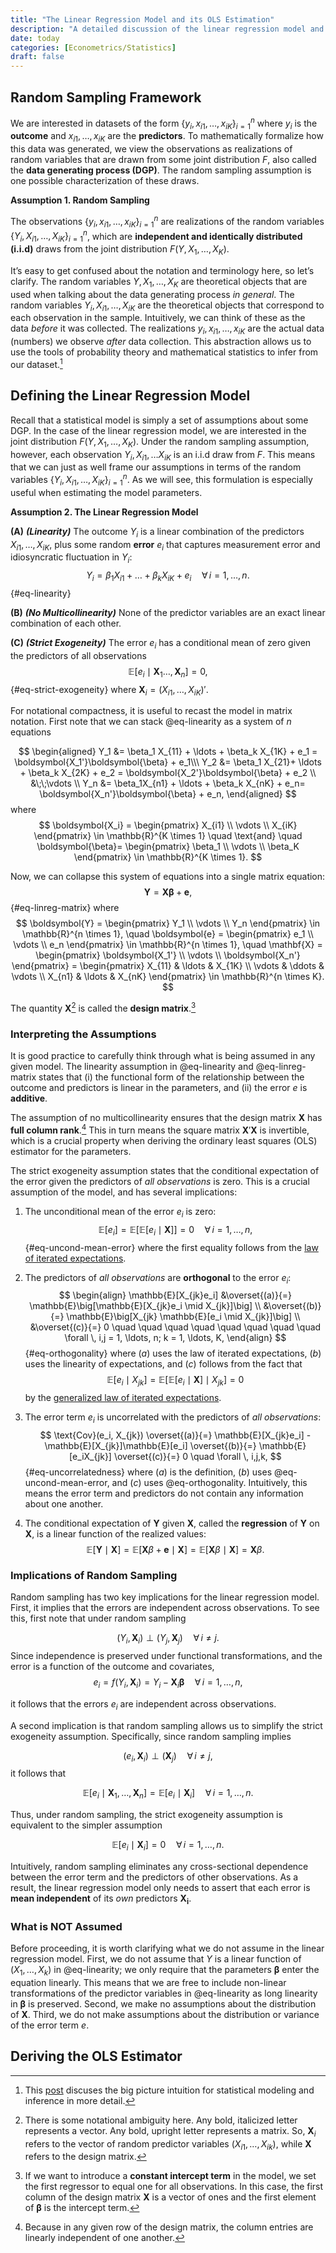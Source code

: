 ```yaml
---
title: "The Linear Regression Model and its OLS Estimation"
description: "A detailed discussion of the linear regression model and the ordinary least squares (OLS) estimation method for its parameters."
date: today
categories: [Econometrics/Statistics]
draft: false
---
```


## Random Sampling Framework 

We are interested in datasets of the form $\{y_{i}, x_{i1}, \ldots, x_{iK}\}_{i=1}^n$ where $y_{i}$ is the **outcome** and $x_{i1}, \ldots, x_{iK}$ are the **predictors**. To mathematically formalize how this data was generated, we view the observations as realizations of random variables that are drawn from some joint distribution $F$, also called the **data generating process (DGP)**. The random sampling assumption is one possible characterization of these draws. 

::: {.assumption-box}

**Assumption 1. Random Sampling**

The observations $\{y_i, x_{i1}, \ldots, x_{iK}\}^n_{i=1}$ are realizations of the random variables $\{Y_i, X_{i1}, \ldots , X_{iK}\}_{i=1}^n$, which are **independent and identically distributed (i.i.d)** draws from the joint distribution $F(Y,X_1, \ldots, X_K)$. 
::: 

It's easy to get confused about the notation and terminology here, so let's clarify. The random variables $Y, X_1, \ldots, X_K$ are theoretical objects that are used when talking about the data generating process *in general*. The random variables $Y_i, X_{i1}, \ldots, X_{iK}$ are the theoretical objects that correspond to each observation in the sample. Intuitively, we can think of these as the data *before* it was collected. The realizations $y_i, x_{i1}, \ldots, x_{iK}$ are the actual data (numbers) we observe *after* data collection. This abstraction allows us to use the tools of probability theory and mathematical statistics to infer from our dataset.[^1] 

## Defining the Linear Regression Model 

Recall that a statistical model is simply a set of assumptions about some DGP. In the case of the linear regression model, we are interested in the joint distribution $F(Y, X_1, \ldots, X_K)$. Under the random sampling assumption, however, each observation $Y_i, X_{i1}, \ldots X_{iK}$ is an i.i.d draw from $F$. This means that we can just as well frame our assumptions in terms of the random variables $\{Y_i, X_{i1}, \ldots, X_{iK}\}_{i=1}^n$. As we will see, this formulation is especially useful when estimating the model parameters. 


:::{.assumption-box #assump-linreg}

**Assumption 2. The Linear Regression Model**

**(A)** ***(Linearity)*** The outcome $Y_i$ is a linear combination of the predictors $X_{i1}, \ldots, X_{iK}$, plus some random **error** $e_i$ that captures measurement error and idiosyncratic fluctuation in $Y_i$:
$$
Y_i = \beta_1X_{i1} + \ldots + \beta_kX_{iK} + e_i \quad \forall \, i = 1, \ldots, n.
$${#eq-linearity}

**(B)** ***(No Multicollinearity)*** None of the predictor variables are an exact linear combination of each other.

**(C)** ***(Strict Exogeneity)*** The error $e_i$ has a conditional mean of zero given the predictors of all observations 
$$
\mathbb{E}[e_i \mid \boldsymbol{X}_1 \ldots , \boldsymbol{X}_n] = 0,
$${#eq-strict-exogeneity}
where $\boldsymbol{X}_i = (X_{i1}, \ldots, X_{iK})'$.
:::

For notational compactness, it is useful to recast the model in matrix notation. First note that we can stack @eq-linearity as a system of $n$ equations 

$$
\begin{aligned}
Y_1 &= \beta_1 X_{11} + \ldots + \beta_k X_{1K} + e_1 = \boldsymbol{X_1'}\boldsymbol{\beta} + e_1\\\ 
Y_2 &= \beta_1 X_{21}+ \ldots + \beta_k X_{2K} + e_2 = \boldsymbol{X_2'}\boldsymbol{\beta} + e_2 \\
&\;\;\vdots \\
Y_n &= \beta_1X_{n1} + \ldots + \beta_k X_{nK} + e_n= \boldsymbol{X_n'}\boldsymbol{\beta} + e_n,
\end{aligned}
$$
where
$$
\boldsymbol{X_i} = \begin{pmatrix} X_{i1} \\ \vdots \\ X_{iK} \end{pmatrix} \in \mathbb{R}^{K \times 1} \quad  \text{and} \quad \boldsymbol{\beta}= \begin{pmatrix} \beta_1 \\ \vdots \\ \beta_K \end{pmatrix} \in \mathbb{R}^{K \times 1}.
$$

Now, we can collapse this system of equations into a single matrix equation:
$$
\boldsymbol{Y} = \mathbf{X}\boldsymbol{\beta} + \boldsymbol{e},
$${#eq-linreg-matrix}
where 
$$
\boldsymbol{Y} = \begin{pmatrix} Y_1 \\ \vdots \\ Y_n \end{pmatrix} \in \mathbb{R}^{n \times 1}, \quad \boldsymbol{e} = \begin{pmatrix} e_1 \\ \vdots \\ e_n \end{pmatrix} \in \mathbb{R}^{n \times 1}, \quad  \mathbf{X} = \begin{pmatrix} \boldsymbol{X_1'} \\ \vdots \\ \boldsymbol{X_n'} \end{pmatrix} = \begin{pmatrix} X_{11} & \ldots & X_{1K} \\ \vdots & \ddots & \vdots \\ X_{n1} & \ldots & X_{nK} \end{pmatrix} \in \mathbb{R}^{n \times K}.
$$

The quantity $\mathbf{X}$[^2] is called the **design matrix**.[^3]  


### Interpreting the Assumptions

It is good practice to carefully think through what is being assumed in any given model. The linearity assumption in @eq-linearity and @eq-linreg-matrix states that (i) the functional form of the relationship between the outcome and predictors is linear in the parameters, and (ii) the error $e$ is **additive**. 

The assumption of no multicollinearity ensures that the design matrix $\mathbf{X}$ has **full column rank**.[^4] This in turn means the square matrix $\mathbf{X}'\mathbf{X}$ is invertible, which is a crucial property when deriving the ordinary least squares (OLS) estimator for the parameters.

The strict exogeneity assumption states that the conditional expectation of the error given the predictors of *all observations* is zero. This is a crucial assumption of the model, and has several implications:

1. The unconditional mean of the error $e_i$ is zero:
$$
\mathbb{E}[e_i] = \mathbb{E}[\mathbb{E}[e_i \mid \mathbf{X}]] = 0 \quad \forall \, i = 1, \ldots, n,
$${#eq-uncond-mean-error}
where the first equality follows from the [law of iterated expectations](https://en.wikipedia.org/wiki/Law_of_total_expectation).

2. The predictors of *all observations* are **orthogonal** to the error $e_i$: 
$$
\begin{align}
\mathbb{E}[X_{jk}e_i] 
&\overset{(a)}{=} \mathbb{E}\big[\mathbb{E}[X_{jk}e_i \mid X_{jk}]\big] \\
&\overset{(b)}{=} \mathbb{E}\big[X_{jk} \mathbb{E}[e_i \mid X_{jk}]\big]  \\
&\overset{(c)}{=} 0 \quad \quad \quad \quad \quad \quad \quad \quad \forall \, i,j = 1, \ldots, n; k = 1, \ldots, K,
\end{align}
$${#eq-orthogonality}
where $(a)$ uses the law of iterated expectations, $(b)$ uses the linearity of expectations, and $(c)$ follows from the fact that
$$
\mathbb{E}[e_i \mid X_{jk} ]= \mathbb{E}\big[\mathbb{E}[e_i \mid \mathbf{X} ] \mid X_{jk}\big] =0
$$
by the [generalized law of iterated expectations](https://stats.stackexchange.com/questions/95947/a-generalization-of-the-law-of-iterated-expectations). 

3. The error term $e_i$ is uncorrelated with the predictors of *all observations*:
$$
\text{Cov}(e_i, X_{jk}) 
\overset{(a)}{=} \mathbb{E}[X_{jk}e_i] - \mathbb{E}[X_{jk}]\mathbb{E}[e_i]
\overset{(b)}{=} \mathbb{E}[e_iX_{jk}] 
\overset{(c)}{=} 0 
\quad \forall \, i,j,k,
$${#eq-uncorrelatedness}
where $(a)$ is the definition, $(b)$ uses @eq-uncond-mean-error, and $(c)$ uses @eq-orthogonality. Intuitively, this means the error term and predictors do not contain any information about one another.

4. The conditional expectation of $\boldsymbol{Y}$ given $\mathbf{X}$, called the **regression** of $\boldsymbol{Y}$ on $\mathbf{X}$, is a linear function of the realized values:
$$
\mathbb{E}[\boldsymbol{Y} \mid \mathbf{X}] = \mathbb{E}[\mathbf{X}\beta + \boldsymbol{e} \mid \mathbf{X}]=\mathbb{E}[{\mathbf{X}\beta \mid  \mathbf{X}}]=\mathbf{X}\beta. 
$$

### Implications of Random Sampling

Random sampling has two key implications for the linear regression model. First, it implies that the errors are independent across observations. To see this, first note that under random sampling

$$
(Y_i, \boldsymbol{X}_i) \perp (Y_j, \boldsymbol{X}_j) \quad \forall \, i \neq j.
$$
Since independence is preserved under functional transformations, and the error is a function of the outcome and covariates,
$$
e_i = f(Y_i, \boldsymbol{X}_i) = Y_i - \boldsymbol{X}_i\boldsymbol{\beta} \quad \forall \, i = 1, \ldots, n,
$$

it follows that the errors $e_i$ are independent across observations.

A second implication is that random sampling allows us to simplify the strict exogeneity assumption. Specifically, since random sampling implies

$$
(e_i, \boldsymbol{X}_i) \perp (\boldsymbol{X}_j) \quad \forall \, i \neq j,
$$
it follows that 

$$
\mathbb{E}[e_i \mid \boldsymbol{X}_1, \ldots, \boldsymbol{X}_n] = \mathbb{E}[e_i \mid \boldsymbol{X}_i] \quad \forall \, i = 1, \ldots, n.
$$

Thus, under random sampling, the strict exogeneity assumption is equivalent to the simpler assumption

$$
\mathbb{E}[e_i \mid \boldsymbol{X}_i] = 0 \quad \forall \, i = 1, \ldots, n.
$$

Intuitively, random sampling eliminates any cross-sectional dependence between the error term and the predictors of other observations. As a result, the linear regression model only needs to assert that each error is **mean independent** of its *own* predictors $\boldsymbol{X_i}$.  

### What is NOT Assumed

Before proceeding, it is worth clarifying what we do not assume in the linear regression model. First, we do not assume that $Y$ is a linear function of $(X_1, \ldots, X_k)$ in @eq-linearity; we only require that the parameters $\boldsymbol{\beta}$ enter the equation linearly. This means that we are free to include non-linear transformations of the predictor variables in @eq-linearity as long linearity in $\boldsymbol{\beta}$ is preserved. Second, we make no assumptions about the distribution of $\boldsymbol{X}$. Third, we do not make assumptions about the distribution or variance of the error term $e$.

## Deriving the OLS Estimator


[^1]: This [post](statistical-modeling.qmd) discuses the big picture intuition for statistical modeling and inference in more detail.
[^2]: Technically, the right hand side of the equation should use $\boldsymbol{x}'$. However, I have chosen to abuse notation here for brevity.
[^2]: There is some notational ambiguity here. Any bold, italicized letter represents a vector. Any bold, upright letter represents a matrix. So, $\boldsymbol{X}_i$ refers to the vector of random predictor variables $(X_{i1}, \ldots, X_{ik})$, while $\mathbf{X}$ refers to the design matrix. 
[^3]: If we want to introduce a **constant intercept term** in the model, we set the first regressor to equal one for all observations. In this case, the first column of the design matrix $\mathbf{X}$ is a vector of ones and the first element of $\boldsymbol{\beta}$ is the intercept term.
[^4]: Because in any given row of the design matrix, the column entries are linearly independent of one another. 
